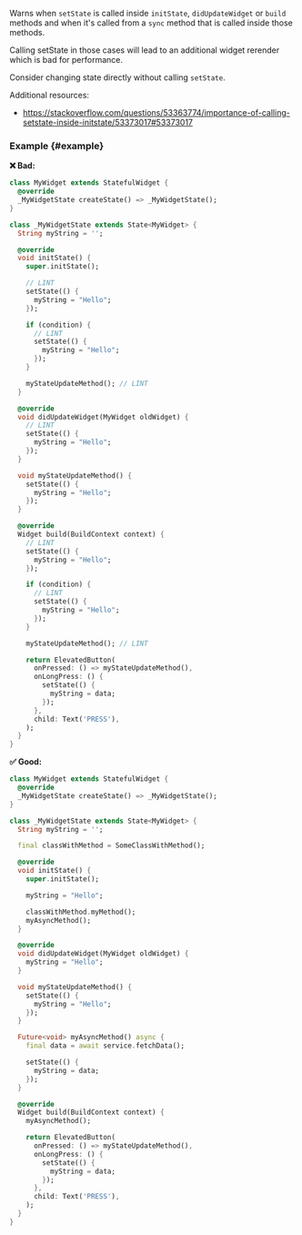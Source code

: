 
<RuleDetails version="4.0.0" severity="warning" />

Warns when `setState` is called inside `initState`, `didUpdateWidget` or `build` methods and when it's called from a `sync` method that is called inside those methods.

Calling setState in those cases will lead to an additional widget rerender which is bad for performance.

Consider changing state directly without calling `setState`.

Additional resources:

- <https://stackoverflow.com/questions/53363774/importance-of-calling-setstate-inside-initstate/53373017#53373017>

### Example {#example}

**❌ Bad:**

```dart
class MyWidget extends StatefulWidget {
  @override
  _MyWidgetState createState() => _MyWidgetState();
}

class _MyWidgetState extends State<MyWidget> {
  String myString = '';

  @override
  void initState() {
    super.initState();

    // LINT
    setState(() {
      myString = "Hello";
    });

    if (condition) {
      // LINT
      setState(() {
        myString = "Hello";
      });
    }

    myStateUpdateMethod(); // LINT
  }

  @override
  void didUpdateWidget(MyWidget oldWidget) {
    // LINT
    setState(() {
      myString = "Hello";
    });
  }

  void myStateUpdateMethod() {
    setState(() {
      myString = "Hello";
    });
  }

  @override
  Widget build(BuildContext context) {
    // LINT
    setState(() {
      myString = "Hello";
    });

    if (condition) {
      // LINT
      setState(() {
        myString = "Hello";
      });
    }

    myStateUpdateMethod(); // LINT

    return ElevatedButton(
      onPressed: () => myStateUpdateMethod(),
      onLongPress: () {
        setState(() {
          myString = data;
        });
      },
      child: Text('PRESS'),
    );
  }
}
```

**✅ Good:**

```dart
class MyWidget extends StatefulWidget {
  @override
  _MyWidgetState createState() => _MyWidgetState();
}

class _MyWidgetState extends State<MyWidget> {
  String myString = '';

  final classWithMethod = SomeClassWithMethod();

  @override
  void initState() {
    super.initState();

    myString = "Hello";

    classWithMethod.myMethod();
    myAsyncMethod();
  }

  @override
  void didUpdateWidget(MyWidget oldWidget) {
    myString = "Hello";
  }

  void myStateUpdateMethod() {
    setState(() {
      myString = "Hello";
    });
  }

  Future<void> myAsyncMethod() async {
    final data = await service.fetchData();

    setState(() {
      myString = data;
    });
  }

  @override
  Widget build(BuildContext context) {
    myAsyncMethod();

    return ElevatedButton(
      onPressed: () => myStateUpdateMethod(),
      onLongPress: () {
        setState(() {
          myString = data;
        });
      },
      child: Text('PRESS'),
    );
  }
}
```
